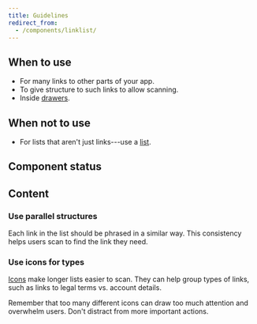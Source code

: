 ```yaml
---
title: Guidelines
redirect_from:
  - /components/linklist/
---
```


<ReactExample exampleId="LinkList-default" />

## When to use

- For many links to other parts of your app.
- To give structure to such links to allow scanning.
- Inside [drawers](/components/overlay/drawer/).

## When not to use

- For lists that aren't just links---use a [list](/components/structure/list/).

## Component status

<ComponentStatus component="LinkList" />

## Content

### Use parallel structures

Each link in the list should be phrased in a similar way.
This consistency helps users scan to find the link they need.

<GuidelinesSideBySide>

<Do />

<Dont />

</GuidelinesSideBySide>

### Use icons for types

[Icons](/components/visuals/icon/) make longer lists easier to scan.
They can help group types of links,
such as links to legal terms vs. account details.

Remember that too many different icons can draw too much attention and overwhelm users.
Don't distract from more important actions.
